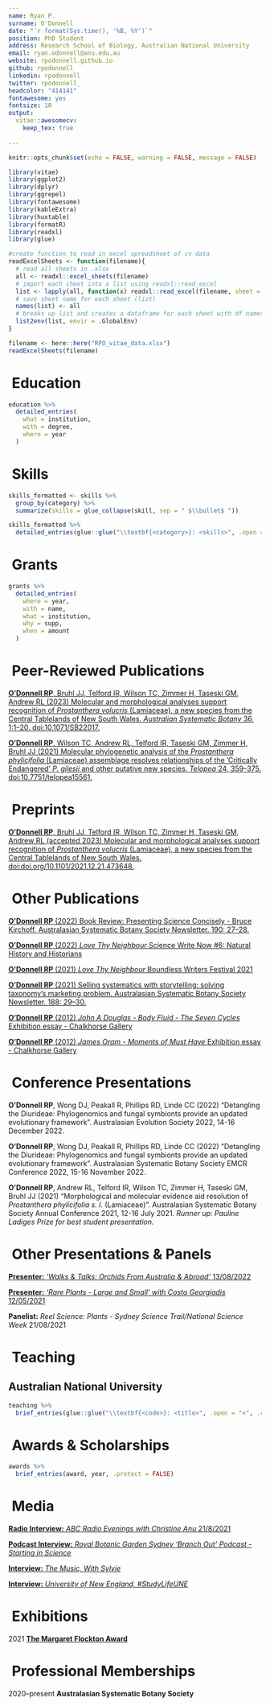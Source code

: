 ```yaml
---
name: Ryan P. 
surname: O'Donnell
date: "`r format(Sys.time(), '%B, %Y')`"
position: PhD Student
address: Research School of Biology, Australian National University
email: ryan.odonnell@anu.edu.au
website: rpodonnell.github.io
github: rpodonnell
linkedin: rpodonnell
twitter: rpodonnell_
headcolor: "414141"
fontawesome: yes
fontsize: 10
output:
  vitae::awesomecv:
    keep_tex: true
    
---
```


```r
knitr::opts_chunk$set(echo = FALSE, warning = FALSE, message = FALSE)

library(vitae)
library(ggplot2)
library(dplyr)
library(ggrepel)
library(fontawesome)
library(kableExtra)
library(huxtable)
library(formatR)
library(readxl)
library(glue)

#create function to read in excel spreadsheet of cv data
readExcelSheets <- function(filename){
  # read all sheets in .xlsx 
  all <- readxl::excel_sheets(filename)
  # import each sheet into a list using readxl::read_excel
  list <- lapply(all, function(x) readxl::read_excel(filename, sheet = x))
  # save sheet name for each sheet (list)
  names(list) <- all
  # breaks up list and creates a dataframe for each sheet with df names matching sheet names
  list2env(list, envir = .GlobalEnv)
}

filename <- here::here("RPO_vitae_data.xlsx")
readExcelSheets(filename)
```

# \faUniversity\acvHeaderIconSep\ Education

```r
education %>%
  detailed_entries(
    what = institution,
    with = degree,
    where = year
  )
```
# \faIcon{brain}\acvHeaderIconSep\ Skills

```r
skills_formatted <- skills %>% 
  group_by(category) %>% 
  summarize(skills = glue_collapse(skill, sep = " $\\bullet$ "))
```

```r
skills_formatted %>% 
  detailed_entries(glue::glue("\\textbf{<category>}: <skills>", .open = "<", .close = ">"),  .protect = FALSE)
```

# \faIcon{money-bill-wave}\acvHeaderIconSep\ Grants
```r
grants %>% 
  detailed_entries(
    where = year,
    with = name, 
    what = institution,
    why = supp,
    when = amount
  ) 
```


# \faIcon{book}\acvHeaderIconSep\ Peer-Reviewed Publications

[**O’Donnell RP**, Bruhl JJ, Telford IR, Wilson TC, Zimmer H, Taseski GM, Andrew RL (2023) Molecular and morphological analyses support recognition of *Prostanthera volucris* (Lamiaceae), a new species from the Central Tablelands of New South Wales. *Australian Systematic Botany* 36, 1:1–20. doi:10.1071/SB22017.](https://doi.org/10.1071/SB22017)

[**O’Donnell RP**, Wilson TC, Andrew RL, Telford IR, Taseski GM, Zimmer H, Bruhl JJ (2021) Molecular phylogenetic analysis of the *Prostanthera phylicifolia* (Lamiaceae) assemblage resolves relationships of the ’Critically Endangered’ *P. gilesii* and other putative new species. *Telopea* 24, 359–375. doi:10.7751/telopea15561.](https://openjournals.library.sydney.edu.au/index.php/TEL/article/view/15561)

# \faIcon{book-open}\acvHeaderIconSep\ Preprints

[**O’Donnell RP**, Bruhl JJ, Telford IR, Wilson TC, Zimmer H, Taseski GM, Andrew RL (accepted 2023) Molecular and morphological analyses support recognition of *Prostanthera volucris* (Lamiaceae), a new species from the Central Tablelands of New South Wales. doi:doi.org/10.1101/2021.12.21.473648.](https://doi.org/10.1101/2021.12.21.473648)

# \faIcon{file-alt}\acvHeaderIconSep\ Other Publications

[**O’Donnell RP** (2022) Book Review: Presenting Science Concisely - Bruce Kirchoff. Australasian Systematic Botany Society Newsletter. 190: 27–28.](https://asbs.org.au/newsletter/pdf/22-mar-190.pdf)

[**O’Donnell RP** (2022) *Love Thy Neighbour* Science Write Now #6: Natural History and Historians](https://www.sciencewritenow.com/essays-craft-memoir/love-thy-neighbour)

[**O’Donnell RP** (2021) *Love Thy Neighbour* Boundless Writers Festival 2021](https://www.sciencewritenow.com/essays-craft-memoir/love-thy-neighbour)

[**O’Donnell RP** (2021) Selling systematics with storytelling: solving taxonomy’s marketing problem. Australasian Systematic Botany Society Newsletter. 188: 29–30.](https://www.asbs.org.au/newsletter/pdf/21-sep-188.pdf)

[**O’Donnell RP** (2012) *John A Douglas - Body Fluid - The Seven Cycles* Exhibition essay - Chalkhorse Gallery](https://rpodonnell.github.io/cv/JAD_BODY_FLUIDfinal.pdf)

[**O’Donnell RP** (2012) *James Oram - Moments of Must Have* Exhibition essay - Chalkhorse Gallery](https://rpodonnell.github.io/cv/JamesOramMomentsofmusthave_RS.pdf)

# \faIcon{users}\acvHeaderIconSep\ Conference Presentations

**O’Donnell RP**, Wong DJ, Peakall R, Phillips RD, Linde CC (2022) "Detangling the Diurideae: Phylogenomics and
fungal symbionts provide an updated evolutionary framework". Australasian Evolution Society 2022, 14-16
December 2022.

**O’Donnell RP**, Wong DJ, Peakall R, Phillips RD, Linde CC (2022) "Detangling the Diurideae: Phylogenomics and
fungal symbionts provide an updated evolutionary framework". Australasian Systematic Botany Society EMCR
Conference 2022, 15-16 November 2022.

**O’Donnell RP**, Andrew RL, Telford IR, Wilson TC, Zimmer H, Taseski GM, Bruhl JJ (2021) "Morphological and
molecular evidence aid resolution of *Prostanthera phylicifolia s. l.* (Lamiaceae)". Australasian Systematic Botany
Society Annual Conference 2021, 12-16 July 2021. *Runner up: Pauline Ladiges Prize for best student presentation.*

# \faIcon{microphone-alt}\acvHeaderIconSep\ Other Presentations & Panels

[**Presenter:** *'Walks & Talks: Orchids From Australia & Abroad'* 13/08/2022](https://www.instagram.com/p/ChLqF9UuGza)

[**Presenter:** *'Rare Plants - Large and Small' with Costa Georgiadis* 12/05/2021](https://www.facebook.com/CostasWorld/videos/491418699340504/)

**Panelist:** *Reel Science: Plants - Sydney Science Trail/National Science Week* 21/08/2021

# \faIcon{chalkboard-teacher}\acvHeaderIconSep\ Teaching
## Australian National University
```r
teaching %>% 
  brief_entries(glue::glue("\\textbf{<code>}: <title>", .open = "<", .close = ">"), semester, .protect = FALSE)
```

# \faIcon{award}\acvHeaderIconSep\ Awards & Scholarships
```r
awards %>% 
  brief_entries(award, year, .protect = FALSE)
```

# \faIcon{tv}\acvHeaderIconSep\ Media

[**Radio Interview:** *ABC Radio Evenings with Christine Anu* 21/8/2021](https://soundcloud.app.goo.gl/qHSz4CY8nj2adUtb7)

[**Podcast Interview:** *Royal Botanic Garden Sydney 'Branch Out' Podcast - Starting in Science*](https://www.rbgsyd.nsw.gov.au/Science/Branch-Out/Starting-in-Science)

[**Interview:** *The Music, With Sylvie*](https://rpodonnell.github.io/cv/sylvie_interview_2020.pdf)

[**Interview:** *University of New England, #StudyLifeUNE*](https://www.facebook.com/UniNewEngland/posts/10158232724220926)

# \faIcon{palette}\acvHeaderIconSep\ Exhibitions

2021 [**The Margaret Flockton Award**](https://www.rbgsyd.nsw.gov.au/Science/Botanical-Illustration/The-Margaret-Flockton-Award-21)

# \faIcon{user-plus}\acvHeaderIconSep\ Professional Memberships
2020–present **Australasian Systematic Botany Society**
